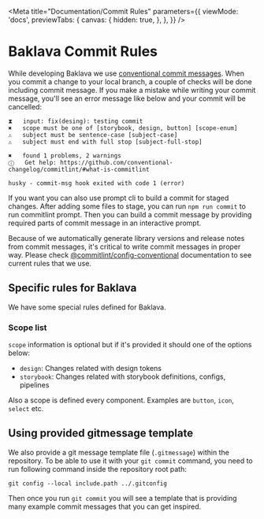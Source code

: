 
<Meta
  title="Documentation/Commit Rules"
  parameters={{
    viewMode: 'docs',
    previewTabs: {
      canvas: {
        hidden: true,
      },
    },
  }}
/>

# Baklava Commit Rules

While developing Baklava we use [conventional commit messages](https://www.conventionalcommits.org/en/v1.0.0/). When you commit a change to your local branch, a couple of checks will be done including commit message. If you make a mistake while writing your commit message, you'll see an error message like below and your commit will be cancelled:

```
⧗   input: fix(desing): testing commit
✖   scope must be one of [storybook, design, button] [scope-enum]
⚠   subject must be sentence-case [subject-case]
⚠   subject must end with full stop [subject-full-stop]

✖   found 1 problems, 2 warnings
ⓘ   Get help: https://github.com/conventional-changelog/commitlint/#what-is-commitlint

husky - commit-msg hook exited with code 1 (error)
```

If you want you can also use prompt cli to build a commit for staged changes. After adding some files to stage, you can run `npm run commit` to run commitlint prompt. Then you can build a commit message by providing required parts of commit message in an interactive prompt.

Because of we automatically generate library versions and release notes from commit messages, it's critical to write commit messages in proper way. Please check [@commitlint/config-conventional](https://github.com/conventional-changelog/commitlint/tree/master/%40commitlint/config-conventional#subject-full-stop) documentation to see current rules that we use.

## Specific rules for Baklava

We have some special rules defined for Baklava.

### Scope list

`scope` information is optional but if it's provided it should one of the options below:

* `design`: Changes related with design tokens
* `storybook`: Changes related with storybook definitions, configs, pipelines

Also a scope is defined every component. Examples are `button`, `icon`, `select` etc.

## Using provided gitmessage template

We also provide a git message template file (`.gitmessage`) within the repository. To be able to use it with your `git commit` command, you need to run following command inside the repository root path:

```
git config --local include.path ../.gitconfig
```

Then once you run `git commit` you will see a template that is providing many example commit messages that you can get inspired.
